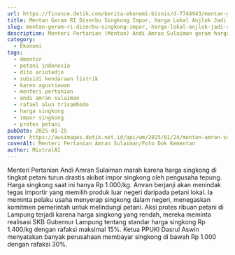 ```yaml
---
url: https://finance.detik.com/berita-ekonomi-bisnis/d-7748943/mentan-geram-ri-diserbu-singkong-impor-harga-lokal-anjlok-jadi-rp-1-000-kg
title: Mentan Geram RI Diserbu Singkong Impor, Harga Lokal Anjlok Jadi Rp 1.000/Kg
slug: mentan-geram-ri-diserbu-singkong-impor,-harga-lokal-anjlok-jadi-rp-1.000/kg
description: Menteri Pertanian (Mentan) Andi Amran Sulaiman geram harga singkong di level petani anjlok.
category:
  - Ekonomi
tags:
  - dmentor
  - petani indonesia
  - dito ariotedjo
  - subsidi kendaraan listrik
  - karen agustiawan
  - menteri pertanian
  - andi amran sulaiman
  - rafael alun trisambodo
  - harga singkong
  - impor singkong
  - protes petani
pubDate: 2025-01-25
cover: https://awsimages.detik.net.id/api/wm/2025/01/24/mentan-amran-sualiman_169.jpeg?wid=54&w=650&v=1&t=jpeg
coverAlt: Menteri Pertanian Amran Sulaiman/Foto Dok Kementan
author: MixtralAI
---
```

Menteri Pertanian Andi Amran Sulaiman marah karena harga singkong di tingkat petani turun drastis akibat impor singkong oleh pengusaha tepung. Harga singkong saat ini hanya Rp 1.000/kg. Amran berjanji akan menindak tegas importir yang memilih produk luar negeri daripada petani lokal. Ia meminta pelaku usaha menyerap singkong dalam negeri, menegaskan komitmen pemerintah untuk melindungi petani. Aksi protes ribuan petani di Lampung terjadi karena harga singkong yang rendah, mereka meminta realisasi SKB Gubernur Lampung tentang standar harga singkong Rp 1.400/kg dengan rafaksi maksimal 15%. Ketua PPUKI Dasrul Aswin menyatakan banyak perusahaan membayar singkong di bawah Rp 1.000 dengan rafaksi 30%.
